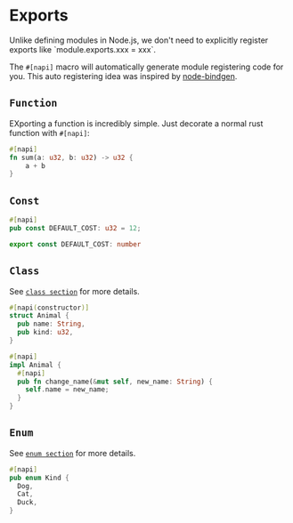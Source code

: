 # Exports


<Callout>
Unlike defining modules in Node.js, we don't need to explicitly register exports like `module.exports.xxx = xxx`.

The `#[napi]` macro will automatically generate module registering code for you.
This auto registering idea was inspired by [node-bindgen](https://github.com/infinyon/node-bindgen).

</Callout>

## `Function`

EXporting a function is incredibly simple. Just decorate a normal rust function with `#[napi]`:

```rust filename="lib.rs"
#[napi]
fn sum(a: u32, b: u32) -> u32 {
	a + b
}
```

## `Const`

```rust filename="lib.rs"
#[napi]
pub const DEFAULT_COST: u32 = 12;
```

```ts filename="index.d.ts"
export const DEFAULT_COST: number
```

## `Class`

See [`class section`](./class) for more details.

```rust filename="lib.rs"
#[napi(constructor)]
struct Animal {
  pub name: String,
  pub kind: u32,
}

#[napi]
impl Animal {
  #[napi]
  pub fn change_name(&mut self, new_name: String) {
    self.name = new_name;
  }
}
```

## `Enum`

See [`enum section`](./enum) for more details.

```rust filename="lib.rs"
#[napi]
pub enum Kind {
  Dog,
  Cat,
  Duck,
}
```
